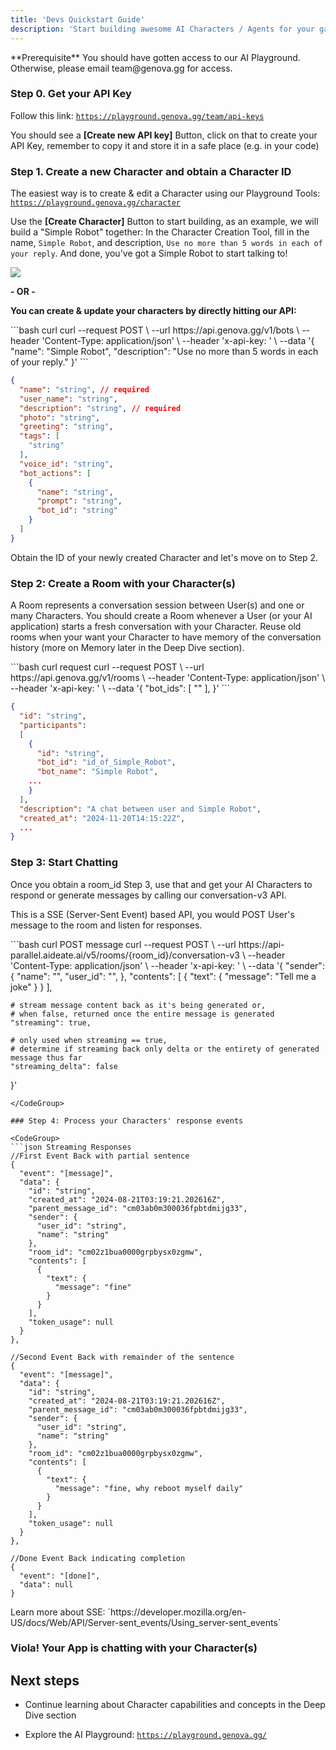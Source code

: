 ```yaml
---
title: 'Devs Quickstart Guide'
description: 'Start building awesome AI Characters / Agents for your games in under 5 minutes'
---
```


<Info>
  **Prerequisite** You should have gotten access to our AI Playground. Otherwise, please email team@genova.gg for access.
</Info>

### Step 0. Get your API Key

Follow this link: [`https://playground.genova.gg/team/api-keys`](https://playground.genova.gg/team/api-keys)

You should see a **\[Create new API key]** Button, click on that to create your API Key, remember to copy it and store it in a safe place (e.g. in your code)

### Step 1. Create a new Character and obtain a Character ID

The easiest way is to create & edit a Character using our Playground Tools:
[`https://playground.genova.gg/character`](https://playground.genova.gg/character)

Use the **\[Create Character]** Button to start building, as an example, we will build a "Simple Robot" together: In the Character Creation Tool, fill in the name, `Simple Robot`, and description, `Use no more than 5 words in each of your reply`. And done, you've got a Simple Robot to start talking to!

![](images/simple_bot_rep_card.png)

**- OR -** &#x20;

**You can create & update your characters by directly hitting our API:**

<CodeGroup>
  ```bash curl
  curl --request POST \
    --url https://api.genova.gg/v1/bots \
    --header 'Content-Type: application/json' \
    --header 'x-api-key: <x-api-key>' \
    --data '{
      "name": "Simple Robot",
      "description": "Use no more than 5 words in each of your reply."
    }'
  ```

  ```json All parameters
  {
    "name": "string", // required
    "user_name": "string",
    "description": "string", // required
    "photo": "string",
    "greeting": "string",
    "tags": [
      "string"
    ],
    "voice_id": "string",
    "bot_actions": [
      {
        "name": "string",
        "prompt": "string",
        "bot_id": "string"
      }
    ]
  }
  ```
</CodeGroup>

Obtain the ID of your newly created Character and let's move on to Step 2.

### Step 2: Create a Room with your Character(s)

A Room represents a conversation session between User(s) and one or many Characters. You should create a Room whenever a User (or your AI application) starts a fresh conversation with your Character. Reuse old rooms when your want your Character to have memory of the conversation history (more on Memory later in the Deep Dive section).

<CodeGroup>
  ```bash curl request
  curl --request POST \
    --url https://api.genova.gg/v1/rooms \
    --header 'Content-Type: application/json' \
    --header 'x-api-key: <x-api-key>' \
    --data '{
      "bot_ids": [
        "<id_of_Simple_Robot>"
      ],
    }'
  ```

  ```json response data
  {
    "id": "string",
    "participants":
    [
      {
        "id": "string",
        "bot_id": "id_of_Simple_Robot",
        "bot_name": "Simple Robot",
      ...
      }
    ],
    "description": "A chat between user and Simple Robot",
    "created_at": "2024-11-20T14:15:22Z",
    ...
  }
  ```
</CodeGroup>

### Step 3: Start Chatting

Once you obtain a room\_id Step 3, use that and get your AI Characters to respond or generate messages by calling our conversation-v3 API.

This is a SSE (Server-Sent Event) based API, you would POST User's message to the room and listen for responses.

<CodeGroup>
  ```bash curl POST message
  curl --request POST \
    --url https://api-parallel.aideate.ai/v5/rooms/{room_id}/conversation-v3 \
    --header 'Content-Type: application/json' \
    --header 'x-api-key: <x-api-key>' \
    --data '{
    "sender": {
      "name": "<string>",
      "user_id": "<string>",
    },
    "contents": [
      {
        "text": 
        {
          "message": "Tell me a joke"
        }
      }
    ],

    # stream message content back as it's being generated or, 
    # when false, returned once the entire message is generated
    "streaming": true, 

    # only used when streaming == true, 
    # determine if streaming back only delta or the entirety of generated message thus far
    "streaming_delta": false
  }'
  ```
</CodeGroup>

### Step 4: Process your Characters' response events

<CodeGroup>
  ```json Streaming Responses
  //First Event Back with partial sentence
  {
    "event": "[message]",
    "data": {
      "id": "string",
      "created_at": "2024-08-21T03:19:21.202616Z",
      "parent_message_id": "cm03ab0m300036fpbtdmijg33",
      "sender": {
        "user_id": "string",
        "name": "string"
      },
      "room_id": "cm02z1bua0000grpbysx0zgmw",
      "contents": [
        {
          "text": {
            "message": "fine"
          }
        }
      ],
      "token_usage": null
    }
  },

  //Second Event Back with remainder of the sentence
  {
    "event": "[message]",
    "data": {
      "id": "string",
      "created_at": "2024-08-21T03:19:21.202616Z",
      "parent_message_id": "cm03ab0m300036fpbtdmijg33",
      "sender": {
        "user_id": "string",
        "name": "string"
      },
      "room_id": "cm02z1bua0000grpbysx0zgmw",
      "contents": [
        {
          "text": {
            "message": "fine, why reboot myself daily"
          }
        }
      ],
      "token_usage": null
    }
  },

  //Done Event Back indicating completion
  {
    "event": "[done]",
    "data": null
  }

  ```
</CodeGroup>

<Tip>
  Learn more about SSE: `https://developer.mozilla.org/en-US/docs/Web/API/Server-sent_events/Using_server-sent_events`
</Tip>

### Viola! Your App is chatting with your Character(s)

## Next steps

* Continue learning about Character capabilities and concepts in the Deep Dive section

* Explore the AI Playground: [`https://playground.genova.gg/`](https://playground.genova.gg/)